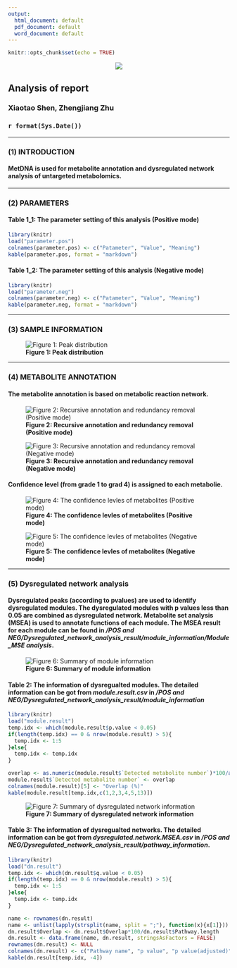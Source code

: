```yaml
---
output:
  html_document: default
  pdf_document: default
  word_document: default
---
```


```r
knitr::opts_chunk$set(echo = TRUE)
```

<center>![](MetDNA.logo.png)</center>

<h2>**Analysis of report**</h2>
<h3>Xiaotao Shen, Zhengjiang Zhu</h3>
<h3>`r format(Sys.Date())`</h3>

---

### **(1) INTRODUCTION**

#### MetDNA is used for metabolite annotation and dysregulated network analysis of untargeted metabolomics.

---

### **(2) PARAMETERS**

#### **Table 1_1: The parameter setting of this analysis (Positive mode)**

```r
library(knitr)
load("parameter.pos")
colnames(parameter.pos) <- c("Patameter", "Value", "Meaning")
kable(parameter.pos, format = "markdown")
```

#### **Table 1_2: The parameter setting of this analysis (Negative mode)**

```r
library(knitr)
load("parameter.neg")
colnames(parameter.neg) <- c("Patameter", "Value", "Meaning")
kable(parameter.neg, format = "markdown")
```

---

### **(3) SAMPLE INFORMATION**

![**Figure 1: Peak distribution**](peak.distribution.plot.jpg)

---

### **(4) METABOLITE ANNOTATION**

#### The metabolite annotation is based on metabolic reaction network. 

![**Figure 2: Recursive annotation and redundancy removal (Positive mode)**](annotation.information.and.redundancy.removal.in.metABM.POS.jpg)

![**Figure 3: Recursive annotation and redundancy removal (Negative mode)**](annotation.information.and.redundancy.removal.in.metABM.NEG.jpg)

#### Confidence level (from grade 1 to grad 4) is assigned to each metabolie.

![**Figure 4: The confidence levles of metabolites (Positive mode)**](annotation.grade.POS.jpg) 

![**Figure 5: The confidence levles of metabolites (Negative mode)**](annotation.grade.NEG.jpg) 


---

### **(5) Dysregulated network analysis**

#### Dysregulated peaks (according to pvalues) are used to identify dysregulated modules. The dysregulated modules with p values less than 0.05 are combined as dysregulated network. Metabolite set analysis (MSEA) is used to annotate functions of each module. The MSEA result for each module can be found in */POS and NEG/Dysregulated_network_analysis_result/module_information/Module_MSE analysis*.

![**Figure 6: Summary of module information**](module.overview.jpg) 

#### **Table 2: The information of dysregualted modules.** The detailed information can be got from *module.result.csv* in */POS and NEG/Dysregulated_network_analysis_result/module_information*

```r
library(knitr)
load("module.result")
temp.idx <- which(module.result$p.value < 0.05)
if(length(temp.idx) == 0 & nrow(module.result) > 5){
  temp.idx <- 1:5
}else{
  temp.idx <- temp.idx
}

overlap <- as.numeric(module.result$`Detected metabolite number`)*100/as.numeric(module.result$`Module size`)
module.result$`Detected metabolite number` <- overlap
colnames(module.result)[5] <- "Overlap (%)"
kable(module.result[temp.idx,c(1,2,3,4,5,13)])
```


![**Figure 7: Summary of dysregulated network information**](pathway.overview.jpg)                                              

#### **Table 3: The information of dysregualted networks.** The detailed information can be got from *dysregulated.network.MSEA.csv* in */POS and NEG/Dysregulated_network_analysis_result/pathway_information*.                 

```r
library(knitr)
load("dn.result")
temp.idx <- which(dn.result$q.value < 0.05)
if(length(temp.idx) == 0 & nrow(module.result) > 5){
  temp.idx <- 1:5
}else{
  temp.idx <- temp.idx
}

name <- rownames(dn.result)
name <- unlist(lapply(strsplit(name, split = ";"), function(x){x[1]}))
dn.result$Overlap <- dn.result$Overlap*100/dn.result$Pathway.length
dn.result <- data.frame(name, dn.result, stringsAsFactors = FALSE)
rownames(dn.result) <- NULL
colnames(dn.result) <- c("Pathway name", "p value", "p value(adjusted)", "FDR", "Pathway size", "Overlap (%)")
kable(dn.result[temp.idx, -4])
```


